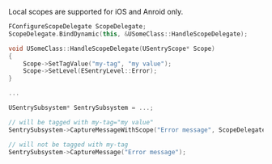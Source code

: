 <Note>

Local scopes are supported for iOS and Anroid only.

</Note>

```cpp
FConfigureScopeDelegate ScopeDelegate;
ScopeDelegate.BindDynamic(this, &USomeClass::HandleScopeDelegate);

void USomeClass::HandleScopeDelegate(USentryScope* Scope)
{
    Scope->SetTagValue("my-tag", "my value");
    Scope->SetLevel(ESentryLevel::Error);
}

...

USentrySubsystem* SentrySubsystem = ...;

// will be tagged with my-tag="my value"
SentrySubsystem->CaptureMessageWithScope("Error message", ScopeDelegate);

// will not be tagged with my-tag
SentrySubsystem->CaptureMessage("Error message");
```
